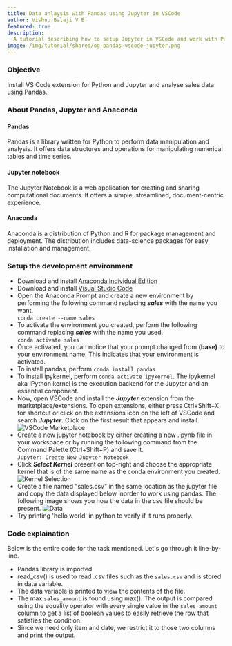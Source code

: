 ```yaml
---
title: Data anlaysis with Pandas using Jupyter in VSCode
author: Vishnu Balaji V B
featured: true
description:
  A tutorial describing how to setup Jupyter in VSCode and work with Pandas API
image: /img/tutorial/shared/og-pandas-vscode-jupyter.png
---
```



### Objective

Install VS Code extension for Python and Jupyter and analyse sales data using
Pandas.

### About Pandas, Jupyter and Anaconda

#### Pandas

Pandas is a library written for Python to perform data manipulation and
analysis. It offers data structures and operations for manipulating numerical
tables and time series.

#### Jupyter notebook

The Jupyter Notebook is a web application for creating and sharing computational
documents. It offers a simple, streamlined, document-centric experience.

#### Anaconda

Anaconda is a distribution of Python and R for package management and
deployment. The distribution includes data-science packages for easy
installation and management.

### Setup the development environment

- Download and install
  [Anaconda Individual Edition](https://www.anaconda.com/products/individual)
- Download and install [Visual Studio Code](https://code.visualstudio.com/)
- Open the Anaconda Prompt and create a new environment by performing the
  following command replacing _**sales**_ with the name you
  want.<br/>`conda create --name sales`
- To activate the environment you created, perform the following command
  replacing _**sales**_ with the name you used.<br/> `conda activate sales`
- Once activated, you can notice that your prompt changed from **(base)** to
  your environment name. This indicates that your environment is activated.
- To install pandas, perform `conda install pandas`
- To install ipykernel, perform `conda activate ipykernel`. The ipykernel aka
  IPython kernel is the execution backend for the Jupyter and an essential
  component.
- Now, open VSCode and install the _**Jupyter**_ extension from the
  marketplace/extensions. To open extensions, either press Ctrl+Shift+X for
  shortcut or click on the extensions icon on the left of VSCode and search
  _**Jupyter**_. Click on the first result that appears and install.<br/>
  ![VSCode Marketplace](/img/tutorial/2022-01-25/vscode-marketplace-jupyter.PNG)
- Create a new jupyter notebook by either creating a new .ipynb file in your
  workspace or by running the following command from the Command Palette
  (Ctrl+Shift+P) and save it.<br/> `Jupyter: Create New Jupyter Notebook`
- Click _**Select Kernel**_ present on top-right and choose the appropriate
  kernel that is of the same name as the conda environment you created.
  ![Kernel Selection](/img/tutorial/2022-01-25/kernel-selection.PNG)
- Create a file named "sales.csv" in the same location as the jupyter file and
  copy the data displayed below inorder to work using pandas. The following
  image shows you how the data in the csv file should be present.
  ![Data](/img/tutorial/2022-01-25/data-csv.PNG)
- Try printing 'hello world' in python to verify if it runs properly.

### Code explaination

Below is the entire code for the task mentioned. Let's go through it
line-by-line.

<Gist id="3f790593fd3a45a4f0898c27572430c7" />

- Pandas library is imported.
- read_csv() is used to read .csv files such as the `sales.csv` and is stored in
  data variable.
- The data variable is printed to view the contents of the file.
- The max `sales_amount` is found using max(). The output is compared using the
  equality operator with every single value in the `sales_amount` column to get
  a list of boolean values to easily retrieve the row that satisfies the
  condition.
- Since we need only item and date, we restrict it to those two columns and
  print the output.
